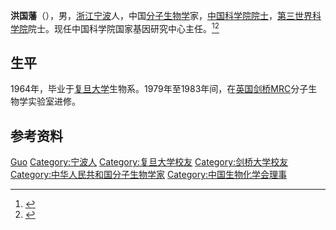 {{Infobox_Person
| name = 洪国藩
|image= 
|box_width= 
|occupation= 
| period = 
|birth_name=
| other_names =
| Sex =男
|birth_date= {{birth date and age|1939|12|24}}
|birth_place= 浙江宁波
|death_date= 
|death_place= 
| nationality ={{PRC}}
| residence =
| party =
| religion =
| spouse = 
| relatives = 
|education= 
| past = 
{{Infobox_People_CAS
|学部=生命科学和医学学部
|专业=分子生物学
|当选年=1997年
}}
| work =
|awards=
}}
'''洪国藩'''（{{bd|1939年|12月24日|catIdx=H洪}}），男，[[浙江|浙江]][[宁波|宁波]]人，中国[[分子生物学|分子生物学]]家，[[中国科学院院士|中国科学院院士]]，[[第三世界科学院|第三世界科学院]]院士。现任中国科学院国家基因研究中心主任。<ref>{{Cite book|title=二十世纪中国名人辞典|author=蔡开松, 于信凤主编; 曾卓明, 周溯源, 赵书刚副主编|publisher=辽宁人民出版社|year=1991|isbn=|location=沈阳|pages=}}</ref><ref>{{Cite book|title=中华当代文化名人大辞典|author=张品兴, 殷登祥, 陈有进等主编|publisher=中国广播电视出版社|year=1992|isbn=9787504315137|location=北京|pages=}}</ref>

== 生平 ==
1964年，毕业于[[复旦大学|复旦大学]]生物系。1979年至1983年间，在[[英国|英国]][[剑桥|剑桥]]MRC分子生物学实验室进修。

== 参考资料 ==
{{reflist}}

{{中国科学院生命科学和医学学部院士}}
{{Navboxes
| title  = 洪国藩在[[中国生物化学与分子生物学会|中国生物化学与分子生物学会]]的职务
| list1  =
{{中国生物化学会第四届理事会}}
}}

{{Authority control}}
{{DEFAULTSORT:Hong洪}}
[[Category:洪姓|Guo]]
[[Category:宁波人|Category:宁波人]]
[[Category:复旦大学校友|Category:复旦大学校友]]
[[Category:剑桥大学校友|Category:剑桥大学校友]]
[[Category:中华人民共和国分子生物学家|Category:中华人民共和国分子生物学家]]
[[Category:中国生物化学会理事|Category:中国生物化学会理事]]

{{China-scientist-stub}}